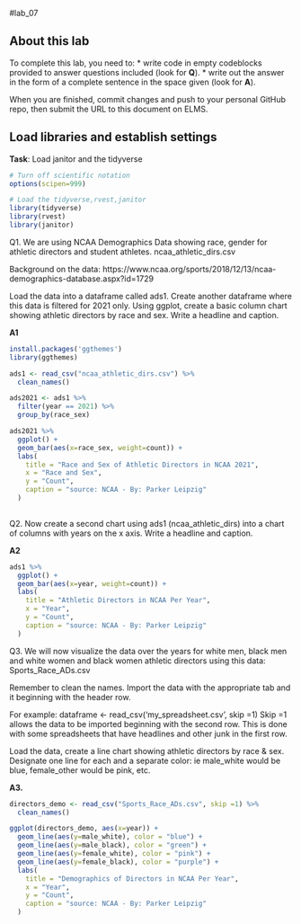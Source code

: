 #lab_07 

## About this lab

To complete this lab, you need to:
* write code in empty codeblocks provided to answer questions included (look for **Q**).
* write out the answer in the form of a complete sentence in the space given (look for **A**).

When you are finished, commit changes and push to your personal GitHub repo, then submit the URL to this document on ELMS.

## Load libraries and establish settings
**Task**: Load janitor and the tidyverse
```r
# Turn off scientific notation
options(scipen=999)

# Load the tidyverse,rvest,janitor
library(tidyverse)
library(rvest)
library(janitor)
```


Q1. We are using NCAA Demographics Data showing race, gender for athletic directors and student athletes. ncaa_athletic_dirs.csv

Background on the data:
https://www.ncaa.org/sports/2018/12/13/ncaa-demographics-database.aspx?id=1729

Load the data into a dataframe called ads1. 
Create another dataframe where this data is filtered for 2021 only.
Using ggplot, create a basic column chart showing athletic directors by race and sex. 
Write a headline and caption.

**A1**

```r
install.packages('ggthemes')
library(ggthemes) 

ads1 <- read_csv("ncaa_athletic_dirs.csv") %>% 
  clean_names()

ads2021 <- ads1 %>% 
  filter(year == 2021) %>% 
  group_by(race_sex)

ads2021 %>% 
  ggplot() +
  geom_bar(aes(x=race_sex, weight=count)) +
  labs(
    title = "Race and Sex of Athletic Directors in NCAA 2021",
    x = "Race and Sex",
    y = "Count",
    caption = "source: NCAA - By: Parker Leipzig"
  )
 
```

Q2. Now create a second chart using ads1 (ncaa_athletic_dirs) into a chart of columns with years on the x axis.
Write a headline and caption.

**A2**

```r

ads1 %>% 
  ggplot() +
  geom_bar(aes(x=year, weight=count)) +
  labs(
    title = "Athletic Directors in NCAA Per Year",
    x = "Year",
    y = "Count",
    caption = "source: NCAA - By: Parker Leipzig"
  )

```

Q3. We will now visualize the data over the years for white men, black men and white women and black women athletic directors using this data: Sports_Race_ADs.csv

Remember to clean the names. Import the data with the appropriate tab and it beginning with the header row.

For example:
dataframe <- read_csv('my_spreadsheet.csv', skip =1)
Skip =1 allows the data to be imported beginning with the second row. This is done with some spreadsheets that have headlines and other junk in the first row.


Load the data, create a line chart showing athletic directors by race & sex. 
Designate one line for each and a separate color: ie male_white would be blue, female_other would be pink, etc. 

**A3.**

```r

directors_demo <- read_csv("Sports_Race_ADs.csv", skip =1) %>% 
  clean_names()

ggplot(directors_demo, aes(x=year)) +
  geom_line(aes(y=male_white), color = "blue") +
  geom_line(aes(y=male_black), color = "green") +
  geom_line(aes(y=female_white), color = "pink") +
  geom_line(aes(y=female_black), color = "purple") +
  labs(
    title = "Demographics of Directors in NCAA Per Year",
    x = "Year",
    y = "Count",
    caption = "source: NCAA - By: Parker Leipzig"
  )


```
